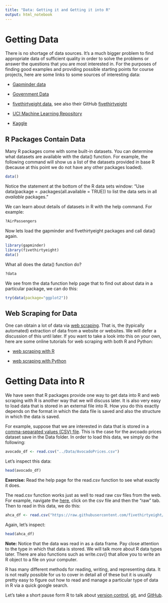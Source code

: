```yaml
---
title: "Data: Getting it and Getting it into R"
output: html_notebook
---
```


# Getting Data

There is no shortage of data sources. It's a much bigger problem to find appropriate data of sufficient quality in order to solve the problems or answer the questions that you are most interested in. For the purposes of finding good examples and providing possible starting points for course projects, here are some links to some sources of interesting data:

* [Gapminder data](https://www.gapminder.org/data/)

* [Government Data](https://www.data.gov/)

* [fivethirtyeight data](https://data.fivethirtyeight.com/), see also their GitHub [fivethirtyeight](https://github.com/fivethirtyeight/data)

* [UCI Machine Learning Repository](https://archive.ics.uci.edu/ml/index.php)

* [Kaggle](https://www.kaggle.com/)

## R Packages Contain Data

Many R packages come with some built-in datasets. You can determine what datasets are available with the data() function. For example, the following command will show us a list of the datasets provided in base R (because at this point we do not have any other packages loaded). 
```r
data()
```

Notice the statement at the bottom of the R data sets window: "Use data(package = .packages(all.available = TRUE)) to list the data sets in all *available* packages."

We can learn about details of datasets in R with the help command. For example:
```r
?AirPassengers
```

Now lets load the gapminder and fivethirtyeight packages and call data() again.
```r
library(gapminder)
library(fivethirtyeight)
data()
```

What all does the data() function do? 
```r
?data
```

We see from the data function help page that to find out about data in a particular package, we can do this:
```r
try(data(package="ggplot2"))
```



## Web Scraping for Data

One can obtain a lot of data via [web scraping](https://en.wikipedia.org/wiki/Web_scraping). That is, the (typically automated) extraction of data from a website or websites. We will defer a discussion of this until later. If you want to take a look into this on your own, here are some online tutorials for web scraping with both R and Python:

* [web scraping with R](https://www.analyticsvidhya.com/blog/2017/03/beginners-guide-on-web-scraping-in-r-using-rvest-with-hands-on-knowledge/)

* [web scraping with Python](https://realpython.com/python-web-scraping-practical-introduction/)


# Getting Data into R

We have seen that R packages provide one way to get data into R and web scraping with R is another way that we will discuss later. It is also very easy to load data that is stored in an external file into R. How you do this exactly depends on the format in which the data file is saved and also the structure in which the data is saved. 

For example, suppose that we are interested in data that is stored in a [comma-separated values (CSV) file](https://en.wikipedia.org/wiki/Comma-separated_values). This is the case for the avcoado prices dataset save in the Data folder. In order to load this data, we simply do the following:
```r
avocado_df <- read.csv("../Data/AvocadoPrices.csv")
```

Let's inspect this data:
```r
head(avocado_df)
```

**Exercise:** Read the help page for the read.csv function to see what exactly it does. 

The read.csv function works just as well to read raw csv files from the web. For example, navigate the [here](https://github.com/fivethirtyeight/data/tree/master/ahca-polls), click on the csv file and then the "raw" tab. Then to read in this data, we do this:
```r
ahca_df <- read.csv("https://raw.githubusercontent.com/fivethirtyeight/data/master/ahca-polls/ahca_polls.csv")
```

Again, let's inspect:
```r
head(ahca_df)
```

**Note:** Notice that the data was read in as a data frame. Pay close attention to the type in which that data is stored. We will talk more about R data types later. There are also functions such as write.csv() that allow you to write an R object to a file on your computer. 


R has many different methods for reading, writing, and representing data. It is not really possible for us to cover in detail all of these but it is usually pretty easy to figure out how to read and manage a particular type of data in R via a quick google search. 

Let's take a short pause form R to talk about [version control](https://en.wikipedia.org/wiki/Version_control), [git](https://git-scm.com/), and [GitHub](https://github.com/). 
